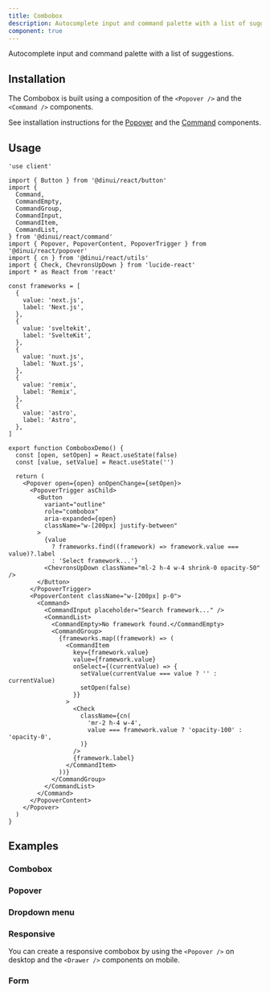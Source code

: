 ```yaml
---
title: Combobox
description: Autocomplete input and command palette with a list of suggestions.
component: true
---
```


Autocomplete input and command palette with a list of suggestions.


<Example path="ui/combobox-demo" />

## Installation

The Combobox is built using a composition of the `<Popover />` and the `<Command />` components.

See installation instructions for the [Popover](/ui/popover) and the [Command](/ui/command) components.

## Usage

```tsx
'use client'

import { Button } from '@dinui/react/button'
import {
  Command,
  CommandEmpty,
  CommandGroup,
  CommandInput,
  CommandItem,
  CommandList,
} from '@dinui/react/command'
import { Popover, PopoverContent, PopoverTrigger } from '@dinui/react/popover'
import { cn } from '@dinui/react/utils'
import { Check, ChevronsUpDown } from 'lucide-react'
import * as React from 'react'

const frameworks = [
  {
    value: 'next.js',
    label: 'Next.js',
  },
  {
    value: 'sveltekit',
    label: 'SvelteKit',
  },
  {
    value: 'nuxt.js',
    label: 'Nuxt.js',
  },
  {
    value: 'remix',
    label: 'Remix',
  },
  {
    value: 'astro',
    label: 'Astro',
  },
]

export function ComboboxDemo() {
  const [open, setOpen] = React.useState(false)
  const [value, setValue] = React.useState('')

  return (
    <Popover open={open} onOpenChange={setOpen}>
      <PopoverTrigger asChild>
        <Button
          variant="outline"
          role="combobox"
          aria-expanded={open}
          className="w-[200px] justify-between"
        >
          {value
            ? frameworks.find((framework) => framework.value === value)?.label
            : 'Select framework...'}
          <ChevronsUpDown className="ml-2 h-4 w-4 shrink-0 opacity-50" />
        </Button>
      </PopoverTrigger>
      <PopoverContent className="w-[200px] p-0">
        <Command>
          <CommandInput placeholder="Search framework..." />
          <CommandList>
            <CommandEmpty>No framework found.</CommandEmpty>
            <CommandGroup>
              {frameworks.map((framework) => (
                <CommandItem
                  key={framework.value}
                  value={framework.value}
                  onSelect={(currentValue) => {
                    setValue(currentValue === value ? '' : currentValue)
                    setOpen(false)
                  }}
                >
                  <Check
                    className={cn(
                      'mr-2 h-4 w-4',
                      value === framework.value ? 'opacity-100' : 'opacity-0',
                    )}
                  />
                  {framework.label}
                </CommandItem>
              ))}
            </CommandGroup>
          </CommandList>
        </Command>
      </PopoverContent>
    </Popover>
  )
}
```

## Examples

### Combobox

<Example path="ui/combobox-demo" />

### Popover

<Example path="ui/combobox-popover" />

### Dropdown menu

<Example path="ui/combobox-dropdown-menu" />

### Responsive

You can create a responsive combobox by using the `<Popover />` on desktop and the `<Drawer />` components on mobile.

<Example path="ui/combobox-responsive" />

### Form

<Example path="ui/combobox-form" />
